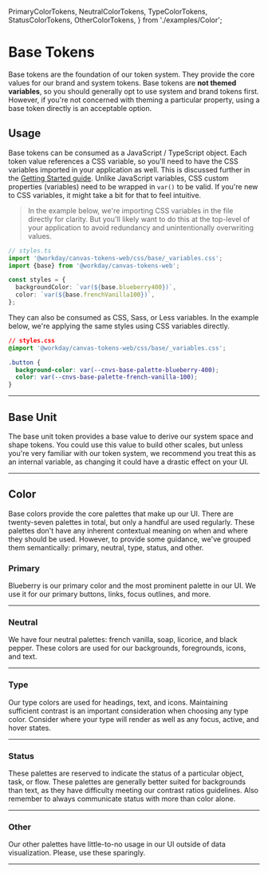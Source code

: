 
  PrimaryColorTokens,
  NeutralColorTokens,
  TypeColorTokens,
  StatusColorTokens,
  OtherColorTokens,
} from './examples/Color';

<Meta title="Docs/Base Tokens" />

<Unstyled>

# Base Tokens

Base tokens are the foundation of our token system. They provide the core values for our brand and
system tokens. Base tokens are **not themed variables**, so you should generally opt to use system
and brand tokens first. However, if you're not concerned with theming a particular property, using a
base token directly is an acceptable option.

## Usage

Base tokens can be consumed as a JavaScript / TypeScript object. Each token value references a CSS
variable, so you'll need to have the CSS variables imported in your application as well. This is
discussed further in the [Getting Started guide](/docs/docs-getting-started--docs). Unlike
JavaScript variables, CSS custom properties (variables) need to be wrapped in `var()` to be valid.
If you're new to CSS variables, it might take a bit for that to feel intuitive.

> In the example below, we're importing CSS variables in the file directly for clarity. But you'll
> likely want to do this at the top-level of your application to avoid redundancy and
> unintentionally overwriting values.

```ts
// styles.ts
import '@workday/canvas-tokens-web/css/base/_variables.css';
import {base} from '@workday/canvas-tokens-web';

const styles = {
  backgroundColor: `var(${base.blueberry400})`,
  color: `var(${base.frenchVanilla100})`,
};
```

They can also be consumed as CSS, Sass, or Less variables. In the example below, we're applying the
same styles using CSS variables directly.

```css
// styles.css
@import '@workday/canvas-tokens-web/css/base/_variables.css';

.button {
  background-color: var(--cnvs-base-palette-blueberry-400);
  color: var(--cnvs-base-palette-french-vanilla-100);
}
```

---

## Base Unit

The base unit token provides a base value to derive our system space and shape tokens. You could use
this value to build other scales, but unless you're very familiar with our token system, we
recommend you treat this as an internal variable, as changing it could have a drastic effect on your
UI.

<BaseUnit />

---

## Color

Base colors provide the core palettes that make up our UI. There are twenty-seven palettes in total,
but only a handful are used regularly. These palettes don't have any inherent contextual meaning on
when and where they should be used. However, to provide some guidance, we've grouped them
semantically: primary, neutral, type, status, and other.

### Primary

Blueberry is our primary color and the most prominent palette in our UI. We use it for our primary
buttons, links, focus outlines, and more.

<PrimaryColorTokens />

---

### Neutral

We have four neutral palettes: french vanilla, soap, licorice, and black pepper. These colors are
used for our backgrounds, foregrounds, icons, and text.

<NeutralColorTokens />

---

### Type

Our type colors are used for headings, text, and icons. Maintaining sufficient contrast is an
important consideration when choosing any type color. Consider where your type will render as well
as any focus, active, and hover states.

<TypeColorTokens />

---

### Status

These palettes are reserved to indicate the status of a particular object, task, or flow. These
palettes are generally better suited for backgrounds than text, as they have difficulty meeting our
contrast ratios guidelines. Also remember to always communicate status with more than color alone.

<StatusColorTokens />

---

### Other

Our other palettes have little-to-no usage in our UI outside of data visualization. Please, use
these sparingly.

<OtherColorTokens />

---

</Unstyled>
